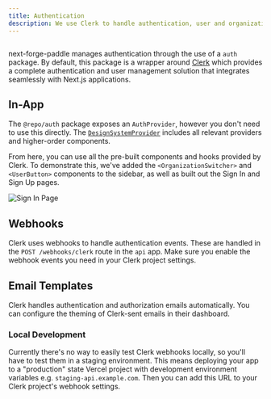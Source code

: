 ```yaml
---
title: Authentication
description: We use Clerk to handle authentication, user and organization management.
---
```


<Frame>
  <img src="/images/authentication.png" alt="" />
</Frame>

next-forge-paddle manages authentication through the use of a `auth` package. By default, this package is a wrapper around [Clerk](https://clerk.com/) which provides a complete authentication and user management solution that integrates seamlessly with Next.js applications.

## In-App

The `@repo/auth` package exposes an `AuthProvider`, however you don't need to use this directly. The [`DesignSystemProvider`](/packages/design-system/provider) includes all relevant providers and higher-order components.

From here, you can use all the pre-built components and hooks provided by Clerk. To demonstrate this, we've added the `<OrganizationSwitcher>` and `<UserButton>` components to the sidebar, as well as built out the Sign In and Sign Up pages.

<Frame>
  <img src="/images/sign-in.png" alt="Sign In Page" />
</Frame>

## Webhooks

Clerk uses webhooks to handle authentication events. These are handled in the `POST /webhooks/clerk` route in the `api` app. Make sure you enable the webhook events you need in your Clerk project settings.

## Email Templates

Clerk handles authentication and authorization emails automatically. You can configure the theming of Clerk-sent emails in their dashboard.

### Local Development

Currently there's no way to easily test Clerk webhooks locally, so you'll have to test them in a staging environment. This means deploying your app to a "production" state Vercel project with development environment variables e.g. `staging-api.example.com`. Then you can add this URL to your Clerk project's webhook settings.
